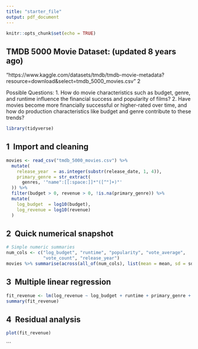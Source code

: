 ```yaml
---
title: "starter_file"
output: pdf_document
---
```


```r
knitr::opts_chunk$set(echo = TRUE)
```

## TMDB 5000 Movie Dataset: (updated 8 years ago) 

"https://www.kaggle.com/datasets/tmdb/tmdb-movie-metadata?resource=download&select=tmdb_5000_movies.csv" 2 

Possible Questions: 
1. How do movie characteristics such as budget, genre, and runtime influence the financial success and popularity of films? 
2. Have movies become more financially successful or higher-rated over time, and how do production characteristics like budget and genre contribute to these trends?

```r
library(tidyverse)
```

## 1  Import and cleaning

```r
movies <- read_csv("tmdb_5000_movies.csv") %>%
  mutate(
    release_year  = as.integer(substr(release_date, 1, 4)),
    primary_genre = str_extract(
      genres, '"name":[[:space:]]*"([^"]+)"'
  )) %>%
  filter(budget > 0, revenue > 0, !is.na(primary_genre)) %>%
  mutate(
    log_budget  = log10(budget),
    log_revenue = log10(revenue)
  )
```

## 2  Quick numerical snapshot

```r
# Simple numeric summaries
num_cols <- c("log_budget", "runtime", "popularity", "vote_average", 
              "vote_count", "release_year")
movies %>% summarise(across(all_of(num_cols), list(mean = mean, sd = sd, min = min, median = median, max = max)))
```

## 3  Multiple linear regression

```r
fit_revenue <- lm(log_revenue ~ log_budget + runtime + primary_genre + release_year + log_budget:primary_genre, data = movies)
summary(fit_revenue)
```

## 4  Residual analysis

```r
plot(fit_revenue)
```

```

